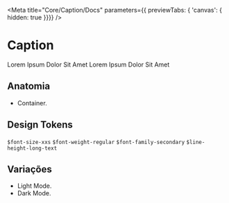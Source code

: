 
<Meta
  title="Core/Caption/Docs"
  parameters={{ previewTabs: { 'canvas': { hidden: true }}}}
/>

# Caption
<!-- O caption é utilizado para -->

<Canvas>
  <Caption>Lorem Ipsum Dolor Sit Amet</Caption>
  <Caption allcaps>Lorem Ipsum Dolor Sit Amet</Caption>
</Canvas>

## Anatomia
* Container.

## Design Tokens
`$font-size-xxs`
`$font-weight-regular`
`$font-family-secondary`
`$line-height-long-text`

## Variações
* Light Mode.
* Dark Mode.

<!-- ### Comportamento
* Se possível mostrar a foto do usuário.
* Se não houver foto as iniciais são exibidas. -->